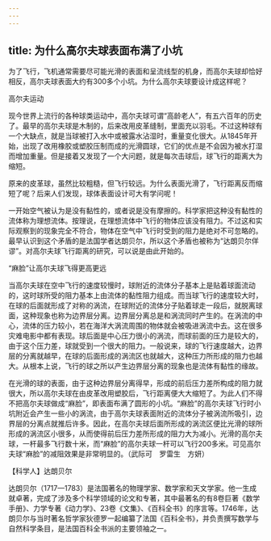 ```yaml
---
---
---
```

title: 为什么高尔夫球表面布满了小坑
---




为了飞行，飞机通常需要尽可能光滑的表面和呈流线型的机身，而高尔夫球却恰好相反，高尔夫球表面大约有300多个小坑。为什么高尔夫球要设计成这样呢？

高尔夫运动



现今世界上流行的各种球类运动中，高尔夫球可谓“高龄老人”，有五六百年的历史了。最早的高尔夫球是木制的，后来改用皮革缝制，里面充以羽毛。不过这种球有一个大缺点，就是当球被打入水中或被露水沾湿时，重量变化很大。从1845年开始，出现了改用橡胶或塑胶压制而成的光滑圆球，它们的优点是不会因为被水打湿而增加重量。但是接着又发现了一个大问题，就是每次击球后，球飞行的距离大为缩短。

原来的皮革球，虽然比较粗糙，但飞行较远。为什么表面光滑了，飞行距离反而缩短了呢？后来人们发现，球体表面设计可大有学问呢！

一开始空气被认为是没有黏性的，或者说是没有摩擦的。科学家把这种没有黏性的流体称为理想流体。按理说，在理想流体中飞行的物体应该没有阻力。不过这和实际观察到的现象完全不符合，物体在空气中飞行时受到的阻力是绝对不可忽略的。最早认识到这个矛盾的是法国学者达朗贝尔，所以这个矛盾也被称为“达朗贝尔佯谬”。对高尔夫球飞行距离的研究，可以说是由此开始的。

“麻脸”让高尔夫球飞得更高更远



当高尔夫球在空中飞行的速度较慢时，球附近的流体分子基本上是贴着球面流动的，这时球所受的阻力基本上由流体的黏性阻力组成。而当球飞行的速度较大时，在球的后面就形成了对称的涡流，在球附近的流体分子贴着球走一段后，就脱离球面，这种现象也称为边界层分离。边界层分离总是和涡流同时产生的。在涡流的中心，流体的压力较小，若在海洋大涡流周围的物体就会被吸进涡流中去。这在很多灾难电影中都有表现。球后面是中心压力很小的涡流，而球前面的压力是较大的，由于这个压力差，球就受到一个很大的阻力。一般说来，球的飞行速度越大，边界层的分离就越早，在球的后面形成的涡流区也就越大，这种压力所形成的阻力也越大。从根本上说，飞行的球之所以产生边界层分离的现象也是流体有黏性的缘故。

在光滑的球的表面，由于这种边界层分离得早，形成的前后压力差所构成的阻力就很大，所以高尔夫球在由皮革改用塑胶后，飞行距离便大大缩短了。为此人们不得不把高尔夫球做成“麻脸”，即表面布满了圆形的小坑。“麻脸”的高尔夫球飞行时小坑附近会产生一些小的涡流，由于高尔夫球表面附近的流体分子被涡流所吸引，边界层的分离点就推后许多。因此，在高尔夫球后面所形成的涡流区便比光滑的球所形成的涡流区小很多，从而使得前后压力差所形成的阻力大为减小。光滑的高尔夫球，一杆最多飞行数十米，而“麻脸”的高尔夫球一杆可以飞行200多米。可见高尔夫球“麻脸”的减阻效果是非常明显的。（武际可　罗雷生　方妍）





【科学人】达朗贝尔



达朗贝尔（1717—1783）是法国著名的物理学家、数学家和天文学家。他一生成就卓著，完成了涉及多个科学领域的论文和专著，其中最著名的有8卷巨著《数学手册》、力学专著《动力学》、23卷《文集》、《百科全书》的序言等。1746年，达朗贝尔与当时著名哲学家狄德罗一起编纂了法国《百科全书》，并负责撰写数学与自然科学条目，是法国百科全书派的主要领袖之一。